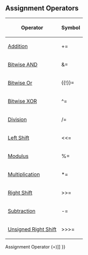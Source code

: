 {{Page_Title}}
{{Flags}}
{{Summary_Section|The following table lists JavaScript assignment operators.
}}
==Assignment Operators==
{| class='wikitable'
|-
! Operator
! Symbol
|-
| [[javascript/operators/addition assignment|Addition]]
| +=
|-
| [[javascript/operators/bitwise and assignment|Bitwise AND]]
| &amp;=
|-
| [[javascript/operators/bitwise or assignment|Bitwise Or]]
| {{!}}=
|-
| [[javascript/operators/bitwise xor assignment|Bitwise XOR]]
| ^=
|-
| [[javascript/operators/division assignment|Division]]
| /=
|-
| [[javascript/operators/left shift assignment|Left Shift]]
| &lt;&lt;=
|-
| [[javascript/operators/modulus assignment|Modulus]]
| %=
|-
| [[javascript/operators/multiplication assignment|Multiplication]]
| *=
|-
| [[javascript/operators/right shift assignment|Right Shift]]
| &gt;&gt;=
|-
| [[javascript/operators/subtraction assignment|Subtraction]]
| -=
|-
| [[javascript/operators/unsigned right shift assignment|Unsigned Right Shift]]
| &gt;&gt;&gt;=
|}
{{See_Also_Section
|Manual_links=* [[javascript/operators/assignment{{!}}Assignment Operator (=)]]
}}
{{Topics | JS Basic}}

{{External_Attribution
|Is_CC-BY-SA=No
|Sources=MSDN
|MDN_link=
|MSDN_link=http://msdn.microsoft.com/en-us/library/ie/what800t(v=vs.94).aspx
|HTML5Rocks_link=
}}
